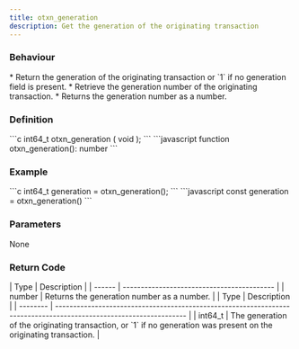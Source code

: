 ```yaml
---
title: otxn_generation
description: Get the generation of the originating transaction
---
```


### Behaviour

<Tabs>
<TabItem label="C">
* Return the generation of the originating transaction or `1` if no generation field is present.
</TabItem>

<TabItem label="JavaScript">
* Retrieve the generation number of the originating transaction.
* Returns the generation number as a number.
</TabItem>
</Tabs>

### Definition

<Tabs>
<TabItem label="C">
```c
int64_t otxn_generation (
    void
);
```
</TabItem>

<TabItem label="JavaScript">
```javascript
function otxn_generation(): number
```
</TabItem>
</Tabs>



### Example

<Tabs>
<TabItem label="C">
```c
int64_t generation = 
  otxn_generation();
```
</TabItem>

<TabItem label="JavaScript">
```javascript
const generation = otxn_generation()
```
</TabItem>
</Tabs>



### Parameters

None

### Return Code

<Tabs>
<TabItem label="C">
| Type   | Description                                |
| ------ | ------------------------------------------ |
| number | Returns the generation number as a number. |
</TabItem>

<TabItem label="JavaScript">
| Type     | Description                                                                                                        |
| -------- | ------------------------------------------------------------------------------------------------------------------ |
| int64_t | The generation of the originating transaction, or `1` if no generation was present on the originating transaction. |
</TabItem>
</Tabs>

